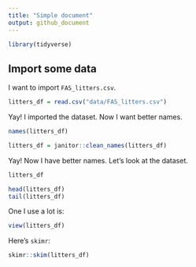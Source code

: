 ```yaml
---
title: "Simple document"
output: github_document
---
```


```r
library(tidyverse)
```

## Import some data

I want to import `FAS_litters.csv`.

```r
litters_df = read.csv("data/FAS_litters.csv")
```

Yay! I imported the dataset. Now I want better names.

```r
names(litters_df)

litters_df = janitor::clean_names(litters_df)
```

Yay! Now I have better names. Let's look at the dataset.

```r
litters_df

head(litters_df)
tail(litters_df)
```

One I use a lot is:

```r
view(litters_df)
```

Here's `skimr`:
```r
skimr::skim(litters_df)
```

